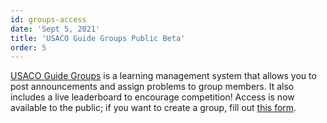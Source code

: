 ---
id: groups-access
date: 'Sept 5, 2021'
title: 'USACO Guide Groups Public Beta'
order: 5
---

[USACO Guide Groups](/groups) is a learning management system that allows you to
post announcements and assign problems to group members. It also includes a live
leaderboard to encourage competition! Access is now available to the public; if
you want to create a group, fill out
[this form](https://docs.google.com/forms/d/e/1FAIpQLSemoYwALeum82x_emoZcliKgTiAjHJdJJVKJTkHIWgxp5NPag/viewform).
